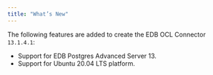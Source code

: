 ```yaml
---
title: "What’s New"
---
```


<div id="whats_new" class="registered_link"></div>


The following features are added to create the EDB OCL Connector `13.1.4.1`:

-   Support for EDB Postgres Advanced Server 13.
-   Support for Ubuntu 20.04 LTS platform.
